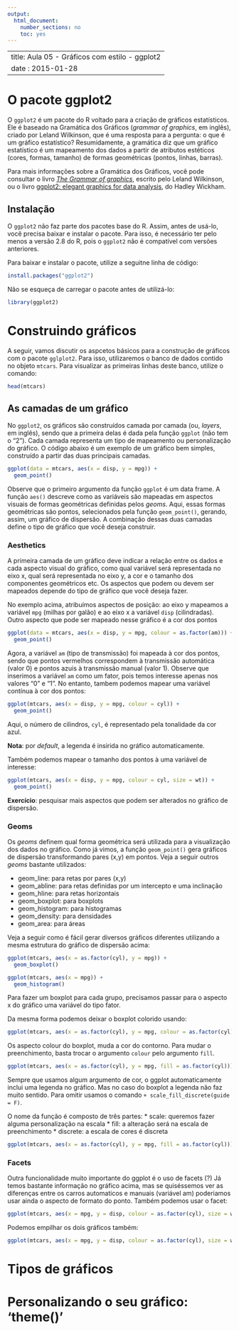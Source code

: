 ```yaml
---
output:
  html_document:
    number_sections: no
    toc: yes
---
```


---
title: Aula 05 - Gráficos com estilo - ggplot2
date : 2015-01-28
---

# O pacote ggplot2

O `ggplot2` é um pacote do R voltado para a criação de gráficos estatísticos. Ele é baseado na Gramática dos Gráficos (*grammar of graphics*, em inglês), criado por Leland Wilkinson, que é uma resposta para a pergunta: o que é um gráfico estatístico? Resumidamente, a gramática diz que um gráfico estatístico é um mapeamento dos dados a partir de atributos estéticos (cores, formas, tamanho) de formas geométricas (pontos, linhas, barras).

Para mais informações sobre a Gramática dos Gráficos, você pode consultar o livro [*The Grammar of graphics*](http://www.springer.com/statistics/computational+statistics/book/978-0-387-24544-7), escrito pelo Leland Wilkinson, ou o livro [ggplot2: elegant graphics for data analysis](http://ggplot2.org/book/), do Hadley Wickham.

## Instalação

O `ggplot2` não faz parte dos pacotes base do R. Assim, antes de usá-lo, você precisa baixar e instalar o pacote. Para isso, é necessário ter pelo menos a versão 2.8 do R, pois o `ggplot2` não é compatível com versões anteriores.

Para baixar e instalar o pacote, utilize a seguitne linha de código:

```r
install.packages("ggplot2")
```
Não se esqueça de carregar o pacote antes de utilizá-lo:

```r
library(ggplot2)
```

# Construindo gráficos

A seguir, vamos discutir os aspcetos básicos para a construção de gráficos com o pacote `gglplot2`. Para isso, utilizaremos o banco de dados contido no objeto `mtcars`. Para visualizar as primeiras linhas deste banco, utilize o comando:

```r
head(mtcars)
```

## As camadas de um gráfico

No `ggplot2`, os gráficos são construídos camada por camada (ou, *layers*, em inglês), sendo que a primeira delas é dada pela função `ggplot` (não tem o "2"). Cada camada representa um tipo de mapeamento ou personalização do gráfico. O código abaixo é um exemplo de um gráfico bem simples, construído a partir das duas principais camadas. 


```r
ggplot(data = mtcars, aes(x = disp, y = mpg)) + 
  geom_point()
```

Observe que o primeiro argumento da função `ggplot` é um data frame. A função `aes()` descreve como as variáveis são mapeadas em aspectos visuais de formas geométricas definidas pelos *geoms*. Aqui, essas formas geométricas são pontos, selecionados pela função `geom_point()`, gerando, assim, um gráfico de dispersão. A combinação dessas duas camadas define o tipo de gráfico que você deseja construir.

### Aesthetics

A primeira camada de um gráfico deve indicar a relação entre os dados e cada aspecto visual do gráfico, como qual variável será representada no eixo x, qual será representada no eixo y, a cor e o tamanho dos componentes geométricos etc. Os aspectos que podem ou devem ser mapeados depende do tipo de gráfico que você deseja fazer.

No exemplo acima, atribuímos aspectos de posição: ao eixo y mapeamos a variável `mpg` (milhas por galão) e ao eixo x a variável `disp` (cilindradas). Outro aspecto que pode ser mapeado nesse gráfico é a cor dos pontos


```r
ggplot(data = mtcars, aes(x = disp, y = mpg, colour = as.factor(am))) + 
  geom_point()
```

Agora, a variável `am` (tipo de transmissão) foi mapeada à cor dos pontos, sendo que pontos vermelhos correspondem à transmissão automática (valor 0) e pontos azuis à transmissão manual (valor 1). Observe que inserimos a variável `am` como um fator, pois temos interesse apenas nos valores "0" e "1". No entanto, tambem podemos mapear uma variável contínua à cor dos pontos:

```r
ggplot(mtcars, aes(x = disp, y = mpg, colour = cyl)) + 
  geom_point()
```

Aqui, o número de cilindros, `cyl`, é representado pela tonalidade da cor azul.

**Nota**: por *default*, a legenda é insirida no gráfico automaticamente.

Também podemos mapear o tamanho dos pontos à uma variável de interesse:

```r
ggplot(mtcars, aes(x = disp, y = mpg, colour = cyl, size = wt)) +
  geom_point()
```

**Exercício**: pesquisar mais aspectos que podem ser alterados no gráfico de dispersão.

### Geoms

Os *geoms* definem qual forma geométrica será utilizada para a visualização dos dados no gráfico. Como já vimos, a função `geom_point()` gera gráficos de dispersão transformando pares (x,y) em pontos. Veja a seguir outros *geoms* bastante utilizados:

- geom_line: para retas por pares (x,y)
- geom_abline: para retas definidas por um intercepto e uma inclinação
- geom_hline: para retas horizontais
- geom_boxplot: para boxplots
- geom_histogram: para histogramas
- geom_density: para densidades
- geom_area: para áreas

Veja a seguir como é fácil gerar diversos gráficos diferentes utilizando a mesma estrutura do gráfico de dispersão acima:

```r
ggplot(mtcars, aes(x = as.factor(cyl), y = mpg)) + 
  geom_boxplot()
```

```r
ggplot(mtcars, aes(x = mpg)) + 
  geom_histogram()
```

Para fazer um boxplot para cada grupo, precisamos passar para o aspecto x do gráfico uma variável do tipo fator. 

Da mesma forma podemos deixar o boxplot colorido usando:

```r
ggplot(mtcars, aes(x = as.factor(cyl), y = mpg, colour = as.factor(cyl))) + geom_boxplot()
```

Os aspecto colour do boxplot, muda a cor do contorno. Para mudar o preenchimento, basta trocar o argumento `colour` pelo argumento `fill`.

```r
ggplot(mtcars, aes(x = as.factor(cyl), y = mpg, fill = as.factor(cyl))) + geom_boxplot()
```

Sempre que usamos algum argumento de cor, o ggplot automaticamente inclui uma legenda no gráfico. Mas no caso do boxplot a legenda não faz muito sentido. Para omitir usamos o comando `+ scale_fill_discrete(guide = F)`.

O nome da função é composto de três partes: 
* scale: queremos fazer alguma personalização na escala
* fill: a alteração será na escala de preenchimento
* discrete: a escala de cores é discreta

```r
ggplot(mtcars, aes(x = as.factor(cyl), y = mpg, fill = as.factor(cyl))) + geom_boxplot() + scale_fill_discrete(guide = F)
```

### Facets

Outra funcionalidade muito importante do ggplot é o uso de facets (?) Já temos bastante informação no gráfico acima, mas se quiséssemos ver as diferenças entre os carros automaticos e manuais (variável am) poderiamos usar ainda o aspecto de formato do ponto. Também podemos usar o facet:

```r
ggplot(mtcars, aes(x = mpg, y = disp, colour = as.factor(cyl), size = wt)) + geom_point() + facet_grid(.~am)
```

Podemos empilhar os dois gráficos também:

```r
ggplot(mtcars, aes(x = mpg, y = disp, colour = as.factor(cyl), size = wt)) + geom_point() + facet_grid(am~.)
```


# Tipos de gráficos

# Personalizando o seu gráfico: 'theme()' 
